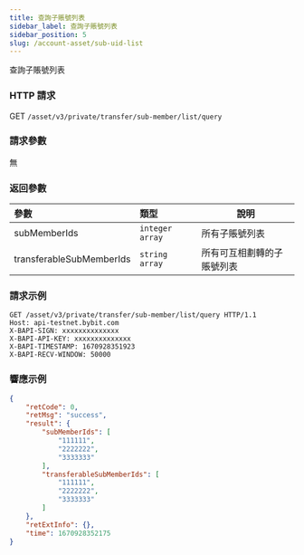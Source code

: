 ```yaml
---
title: 查詢子賬號列表
sidebar_label: 查詢子賬號列表
sidebar_position: 5
slug: /account-asset/sub-uid-list
---
```


查詢子賬號列表

### HTTP 請求
GET `/asset/v3/private/transfer/sub-member/list/query`

### 請求參數
無

### 返回參數
| 參數 | 類型 | 說明|
|:----- |:-----|----- |
|subMemberIds |`integer array` |所有子賬號列表 |
|transferableSubMemberIds|`string array`|所有可互相劃轉的子賬號列表|

### 請求示例

```http
GET /asset/v3/private/transfer/sub-member/list/query HTTP/1.1
Host: api-testnet.bybit.com
X-BAPI-SIGN: xxxxxxxxxxxxxx
X-BAPI-API-KEY: xxxxxxxxxxxxxx
X-BAPI-TIMESTAMP: 1670928351923
X-BAPI-RECV-WINDOW: 50000
```

### 響應示例

```json
{
    "retCode": 0,
    "retMsg": "success",
    "result": {
        "subMemberIds": [
            "111111",
            "2222222",
            "3333333"
        ],
        "transferableSubMemberIds": [
            "111111",
            "2222222",
            "3333333"
        ]
    },
    "retExtInfo": {},
    "time": 1670928352175
}
```